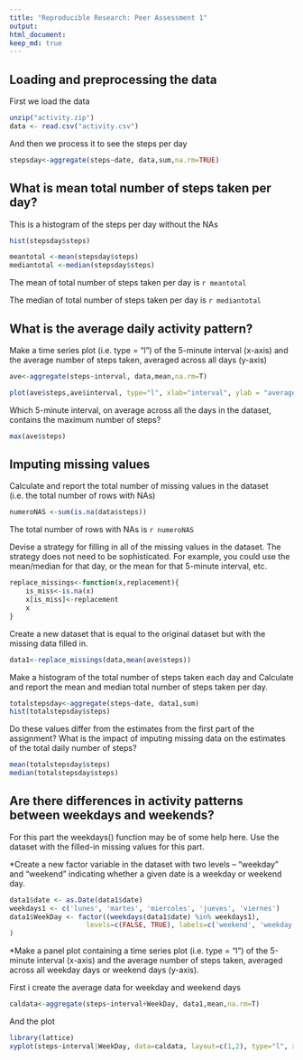 ```yaml
---
title: "Reproducible Research: Peer Assessment 1"
output: 
html_document:
keep_md: true
---
```


## Loading and preprocessing the data
First we load the data
```r
unzip("activity.zip")
data <- read.csv("activity.csv")
```
And then we process it to see the steps per day 
```r
stepsday<-aggregate(steps~date, data,sum,na.rm=TRUE)
```

## What is mean total number of steps taken per day?
This is a histogram of the steps per day without the NAs

```r
hist(stepsday$steps)
```

```r
meantotal <-mean(stepsday$steps)
mediantotal <-median(stepsday$steps)
```

The mean of total number of steps taken per day is `r meantotal`

The median of total number of steps taken per day is `r mediantotal`

## What is the average daily activity pattern?

Make a time series plot (i.e. type = "l") of the 5-minute interval (x-axis) and the average number of steps taken, averaged across all days (y-axis)

```r
ave<-aggregate(steps~interval, data,mean,na.rm=T)
```

```r
plot(ave$steps,ave$interval, type="l", xlab="interval", ylab = "average of steps")
```

Which 5-minute interval, on average across all the days in the dataset, contains the maximum number of steps?

```r
max(ave$steps)
```

## Imputing missing values

Calculate and report the total number of missing values in the dataset (i.e. the total number of rows with NAs)
```r
numeroNAS <-sum(is.na(data$steps))
```
The total number of rows with NAs is `r numeroNAS`

Devise a strategy for filling in all of the missing values in the dataset. The strategy does not need to be sophisticated. For example, you could use the mean/median for that day, or the mean for that 5-minute interval, etc.
```r
replace_missings<-function(x,replacement){
    is_miss<-is.na(x)
    x[is_miss]<-replacement
    x
}
```

Create a new dataset that is equal to the original dataset but with the missing data filled in.

```r
data1<-replace_missings(data,mean(ave$steps))
```

Make a histogram of the total number of steps taken each day and Calculate and report the mean and median total number of steps taken per day. 
```r
totalstepsday<-aggregate(steps~date, data1,sum)
hist(totalstepsday$steps)
```


Do these values differ from the estimates from the first part of the assignment? What is the impact of imputing missing data on the estimates of the total daily number of steps?
```r
mean(totalstepsday$steps)
median(totalstepsday$steps)
```

## Are there differences in activity patterns between weekdays and weekends?

For this part the weekdays() function may be of some help here. Use the dataset with the filled-in missing values for this part.

*Create a new factor variable in the dataset with two levels -- "weekday" and "weekend" indicating whether a given date is a weekday or weekend day.

```r
data1$date <- as.Date(data1$date)
weekdays1 <- c('lunes', 'martes', 'miercoles', 'jueves', 'viernes')
data1$WeekDay <- factor((weekdays(data1$date) %in% weekdays1), 
                   levels=c(FALSE, TRUE), labels=c('weekend', 'weekday') 
)
```

*Make a panel plot containing a time series plot (i.e. type = "l") of the 5-minute interval (x-axis) and the average number of steps taken, averaged across all weekday days or weekend days (y-axis). 

First i create the average data for weekday and weekend days
```r
caldata<-aggregate(steps~interval+WeekDay, data1,mean,na.rm=T)
```

And the plot
```r
library(lattice)
xyplot(steps~interval|WeekDay, data=caldata, layout=c(1,2), type="l", xlab="Interval", ylab="Number of Steps")
```
